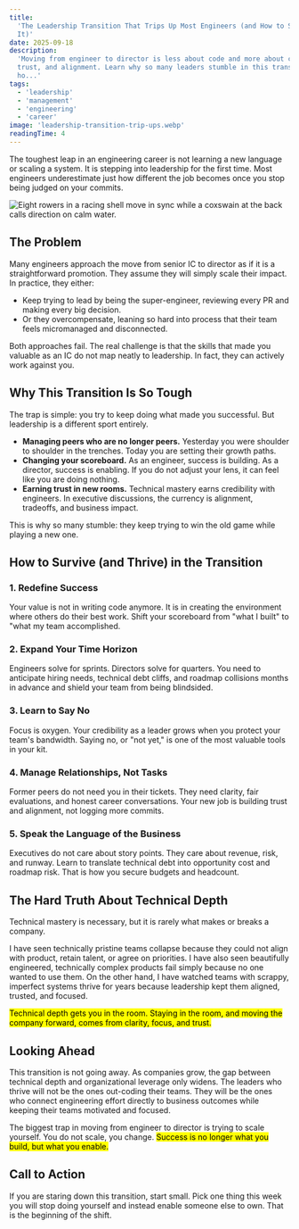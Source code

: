 ```yaml
---
title:
  'The Leadership Transition That Trips Up Most Engineers (and How to Survive
  It)'
date: 2025-09-18
description:
  'Moving from engineer to director is less about code and more about clarity,
  trust, and alignment. Learn why so many leaders stumble in this transition and
  ho...'
tags:
  - 'leadership'
  - 'management'
  - 'engineering'
  - 'career'
image: 'leadership-transition-trip-ups.webp'
readingTime: 4
---
```


The toughest leap in an engineering career is not learning a new language or
scaling a system. It is stepping into leadership for the first time. Most
engineers underestimate just how different the job becomes once you stop being
judged on your commits.

![Eight rowers in a racing shell move in sync while a coxswain at the back calls direction on calm water.](leadership-transition-trip-ups.webp)

## The Problem

Many engineers approach the move from senior IC to director as if it is a
straightforward promotion. They assume they will simply scale their impact. In
practice, they either:

- Keep trying to lead by being the super-engineer, reviewing every PR and making
  every big decision.
- Or they overcompensate, leaning so hard into process that their team feels
  micromanaged and disconnected.

Both approaches fail. The real challenge is that the skills that made you
valuable as an IC do not map neatly to leadership. In fact, they can actively
work against you.

## Why This Transition Is So Tough

The trap is simple: you try to keep doing what made you successful. But
leadership is a different sport entirely.

- **Managing peers who are no longer peers.** Yesterday you were shoulder to
  shoulder in the trenches. Today you are setting their growth paths.
- **Changing your scoreboard.** As an engineer, success is building. As a
  director, success is enabling. If you do not adjust your lens, it can feel
  like you are doing nothing.
- **Earning trust in new rooms.** Technical mastery earns credibility with
  engineers. In executive discussions, the currency is alignment, tradeoffs, and
  business impact.

This is why so many stumble: they keep trying to win the old game while playing
a new one.

## How to Survive (and Thrive) in the Transition

### 1. Redefine Success

Your value is not in writing code anymore. It is in creating the environment
where others do their best work. Shift your scoreboard from "what I built" to
"what my team accomplished.

### 2. Expand Your Time Horizon

Engineers solve for sprints. Directors solve for quarters. You need to
anticipate hiring needs, technical debt cliffs, and roadmap collisions months in
advance and shield your team from being blindsided.

### 3. Learn to Say No

Focus is oxygen. Your credibility as a leader grows when you protect your team's
bandwidth. Saying no, or "not yet," is one of the most valuable tools in your
kit.

### 4. Manage Relationships, Not Tasks

Former peers do not need you in their tickets. They need clarity, fair
evaluations, and honest career conversations. Your new job is building trust and
alignment, not logging more commits.

### 5. Speak the Language of the Business

Executives do not care about story points. They care about revenue, risk, and
runway. Learn to translate technical debt into opportunity cost and roadmap
risk. That is how you secure budgets and headcount.

## The Hard Truth About Technical Depth

Technical mastery is necessary, but it is rarely what makes or breaks a company.

I have seen technically pristine teams collapse because they could not align
with product, retain talent, or agree on priorities. I have also seen
beautifully engineered, technically complex products fail simply because no one
wanted to use them. On the other hand, I have watched teams with scrappy,
imperfect systems thrive for years because leadership kept them aligned,
trusted, and focused.

<mark>
  Technical depth gets you in the room. Staying in the room, and moving the
  company forward, comes from clarity, focus, and trust.
</mark>

## Looking Ahead

This transition is not going away. As companies grow, the gap between technical
depth and organizational leverage only widens. The leaders who thrive will not
be the ones out-coding their teams. They will be the ones who connect
engineering effort directly to business outcomes while keeping their teams
motivated and focused.

The biggest trap in moving from engineer to director is trying to scale
yourself. You do not scale, you change. <mark>Success is no longer what you
build, but what you enable.</mark>

## Call to Action

If you are staring down this transition, start small. Pick one thing this week
you will stop doing yourself and instead enable someone else to own. That is the
beginning of the shift.
